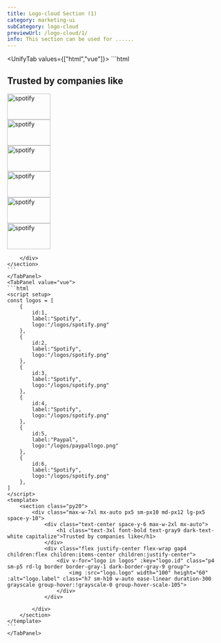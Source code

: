 ```yaml
---
title: Logo-cloud Section (1)
category: marketing-ui
subCategory: logo-cloud
previewUrl: /logo-cloud/1/
info: This section can be used for ......
---
```


<UnifyTab values={["html","vue"]}>
    <TabPanel value="html">
    ```html
    <section class="py20">
        <div class="max-w-7xl mx-auto px5 sm-px10 md-px12 lg-px5 space-y-10">
            <div class="text-center space-y-6 max-w-2xl mx-auto">
                <h1 class="text-3xl font-bold text-gray9 dark-text-white capitalize">Trusted by companies like</h1>
            </div>
            <div class="flex justify-center flex-wrap gap4 children:flex children:items-center children:justify-center">
                <div class="p4 sm-p5 rd-lg border border-gray-1 dark-border-gray-9 group">
                    <img src="/logos/spotify.png" width="100" height="60" alt="spotify" class="h7 sm-h10 w-auto ease-linear duration-300 grayscale group-hover:!grayscale-0 group-hover-scale-105">
                </div>
                <div class="p4 sm-p5 rd-lg border border-gray-1 dark-border-gray-9 group">
                    <img src="/logos/spotify.png" width="100" height="60" alt="spotify" class="h7 sm-h10 w-auto ease-linear duration-300 grayscale group-hover:!grayscale-0 group-hover-scale-105">
                </div>
                <div class="p4 sm-p5 rd-lg border border-gray-1 dark-border-gray-9 group">
                    <img src="/logos/spotify.png" width="100" height="60" alt="spotify" class="h7 sm-h10 w-auto ease-linear duration-300 grayscale group-hover:!grayscale-0 group-hover-scale-105">
                </div>
                <div class="p4 sm-p5 rd-lg border border-gray-1 dark-border-gray-9 group">
                    <img src="/logos/spotify.png" width="100" height="60" alt="spotify" class="h7 sm-h10 w-auto ease-linear duration-300 grayscale group-hover:!grayscale-0 group-hover-scale-105">
                </div>
                <div class="p4 sm-p5 rd-lg border border-gray-1 dark-border-gray-9 group">
                    <img src="/logos/spotify.png" width="100" height="60" alt="spotify" class="h7 sm-h10 w-auto ease-linear duration-300 grayscale group-hover:!grayscale-0 group-hover-scale-105">
                </div>
                <div class="p4 sm-p5 rd-lg border border-gray-1 dark-border-gray-9 group">
                    <img src="/logos/paypallogo.png" width="100" height="60" alt="spotify" class="h7 sm-h10 w-auto ease-linear duration-300 grayscale group-hover:!grayscale-0 group-hover-scale-105">
                </div>
            </div>

        </div>
    </section>
    ```
    </TabPanel>
    <TabPanel value="vue">
    ```html
    <script setup>
    const logos = [
        {
            id:1,
            label:"Spotify",
            logo:"/logos/spotify.png"
        },
        {
            id:2,
            label:"Spotify",
            logo:"/logos/spotify.png"
        },
        {
            id:3,
            label:"Spotify",
            logo:"/logos/spotify.png"
        },
        {
            id:4,
            label:"Spotify",
            logo:"/logos/spotify.png"
        },
        {
            id:5,
            label:"Paypal",
            logo:"/logos/paypallogo.png"
        },
        {
            id:6,
            label:"Spotify",
            logo:"/logos/spotify.png"
        },
    ]
    </script>
    <template>
        <section class="py20">
            <div class="max-w-7xl mx-auto px5 sm-px10 md-px12 lg-px5 space-y-10">
                <div class="text-center space-y-6 max-w-2xl mx-auto">
                    <h1 class="text-3xl font-bold text-gray9 dark-text-white capitalize">Trusted by companies like</h1>
                </div>
                <div class="flex justify-center flex-wrap gap4 children:flex children:items-center children:justify-center">
                    <div v-for="logo in logos" :key="logo.id" class="p4 sm-p5 rd-lg border border-gray-1 dark-border-gray-9 group">
                        <img :src="logo.logo" width="100" height="60" :alt="logo.label" class="h7 sm-h10 w-auto ease-linear duration-300 grayscale group-hover:!grayscale-0 group-hover-scale-105">
                    </div>
                </div>

            </div>
        </section>
    </template>
    ```
    </TabPanel>
</UnifyTab>